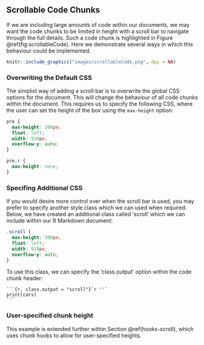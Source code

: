 ## Scrollable Code Chunks {#html-scroll}

If we are including large amounts of code within our documents, we may want the code chunks to be limited in height with a scroll bar to navigate through the full details. Such a code chunk is highlighted in Figure \@ref(fig:scrollableCode). Here we demonstrate several ways in which this behaviour could be implemented.

```r
knitr::include_graphics("images/scrollableCode.png", dpi = NA)
```

### Overwriting the Default CSS

The simplist way of adding a scroll bar is to overwrite the global CSS options for the document. This will change the behaviour of all code chunks within the document. This requires us to specify the following CSS, where the user can set the height of the box using the `max-height` option:

```css
pre {
  max-height: 300px;
  float: left;
  width: 910px;
  overflow-y: auto;
}

pre.r {
  max-height: none;
}
```

### Specifing Additional CSS

If you would desire more control over when the scroll bar is used, you may prefer to specify another style class which we can used when required. Below, we have created an additional class called 'scroll' which we can include within our R Markdown document:

```css
.scroll {
  max-height: 300px;
  float: left;
  width: 910px;
  overflow-y: auto;
}
```

To use this class, we can specify the 'class.output' option within the code chunk header:

````
```{r, class.output = "scroll"}`r ''`
print(cars)
```
````

### User-specified chunk height

This example is extended further within Section \@ref(hooks-scroll), which uses chunk hooks to allow for user-specified heights.
